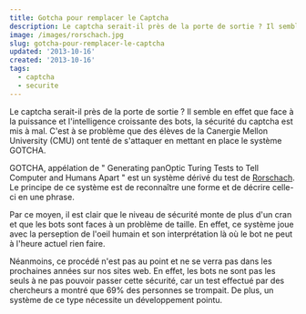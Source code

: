 ```yaml
---
title: Gotcha pour remplacer le Captcha
description: Le captcha serait-il près de la porte de sortie ? Il semble en effet que face à la puissance et l'intelligence croissante des bots, la sécurité du captcha est mis à mal. C'est à se problème que des élèves de la Canergie Mellon University (CMU) ont tenté de s'attaquer en mettant en place le système GOTCHA.
image: /images/rorschach.jpg
slug: gotcha-pour-remplacer-le-captcha
updated: '2013-10-16'
created: '2013-10-16'
tags:
  - captcha
  - securite
---
```


Le captcha serait-il près de la porte de sortie ? Il semble en effet que face à la puissance et l'intelligence croissante des bots, la sécurité du captcha est mis à mal. C'est à se problème que des élèves de la Canergie Mellon University (CMU) ont tenté de s'attaquer en mettant en place le système GOTCHA.

GOTCHA, appélation de " Generating panOptic Turing Tests to Tell Computer and Humans Apart " est un système dérivé du test de [Rorschach](http://fr.wikipedia.org/wiki/Test_de_Rorschach). Le principe de ce système est de reconnaître une forme et de décrire celle-ci en une phrase.

Par ce moyen, il est clair que le niveau de sécurité monte de plus d'un cran et que les bots sont faces à un problème de taille. En effet, ce système joue avec la perseption de l'oeil humain et son interprétation là où le bot ne peut à l'heure actuel rien faire.

Néanmoins, ce procédé n'est pas au point et ne se verra pas dans les prochaines années sur nos sites web. En effet, les bots ne sont pas les seuls à ne pas pouvoir passer cette sécurité, car un test effectué par des chercheurs a montré que 69% des personnes se trompait. De plus, un système de ce type nécessite un développement pointu.
